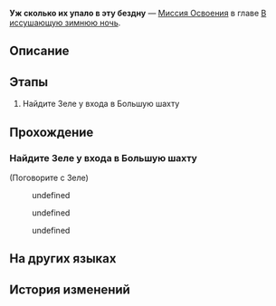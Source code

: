 {{Дополнить|Диалоги.}}
{{Миссия Инфобокс
|id              = 1010502
|Название        = 
|Изображение     = Миссия Освоения Уж сколько их упало в эту бездну.png
|Тип             = Миссия Освоения
|События         = 
|Глава           = В иссушающую зимнюю ночь
|Условия         = 
* Завершена [[Миссия Освоения]] ''[[Долгое ожидание лезвия клинка]]''
* Достигните [[Уровень Освоения|Уровня Освоения]] 13
|Персонажи       = Броня; Зеле; Первопроходец
|СтартЛокация    = Камнеград
|Мир             = Ярило-VI
|Локации         = Камнеград
|Предыдущая      = Долгое ожидание лезвия клинка
|Следующая       = Свидание на закате
|Награды         = Опыт Освоения*600; Звёздный нефрит*80; Enigmatic Ectostella*2; Журнал приключений*6; Конденсированный эфир*3; "Faded Sun"*1 { text = Faded Sun }
}}
'''Уж сколько их упало в эту бездну''' — [[Миссия Освоения]] в главе [[В иссушающую зимнюю ночь]].

==Описание==
{{Описание|Вместе с Зеле вам удаётся установить источник проблемы. Это Клара и Сварог из Поселения роботов. Разобравшись с автоматонами Сварога, Олег, лидер Дикого Огня, соглашается сотрудничать в обмен на помощь.}}

==Этапы==
# Найдите Зеле у входа в Большую шахту

==Прохождение==
{{Дополнить}}


===Найдите Зеле у входа в Большую шахту===
{{Описание миссии|локация=Камнеград|Когда на Броню напали злодеи, появилась Зеле из Дикого Огня, чтобы помочь ей вырваться из окружения. Но в тот же миг всё обернулось противостоянием с молодой девушкой из Среброгривых Стражей.<br />В конце концов Зеле объявляет, что её цель: по распоряжению бригадира Дикого Огня лично встретить важную гостью с поверхности.<br />Вы, конечно, не можете упустить шанс познакомиться с Диким Огнём. Следуя инструкциям Зеле, скорее отправляйтесь в Большую шахту!}}
{{Диалог Начало}}

;(Поговорите с Зеле)
<!--Unknown TalkSentence: 101021801-->
:{{Диалог|Стрелка}} undefined
:{{Диалог|Стрелка}} undefined
:{{Диалог|Стрелка}} undefined
{{Диалог Конец}}

==На других языках==
{{На других языках
|en   = Ones Fallen Into the Abyss
|zhs  = 他们有多少人已掉进深渊
|zht  = 他們有多少人已掉進深淵
|ja   = 深淵に落ちた人数
|ko   = 심연으로 추락한 자들
|es   = Los caídos en el abismo
|fr   = Ceux qui sont tombés dans l'abîme
|ru   = Уж сколько их упало в эту бездну
|th   = มีกี่คนที่ตกไปในเหวลึก
|vi   = Bao Nhiêu Người Trong Số Họ Đã Rơi Xuống Vực Sâu
|de   = In den Abgrund Gefallene
|id   = Banyak dari Mereka yang Jatuh ke Jurang
|pt   = Aqueles que Caíram no Abismo
}}

==История изменений==
{{История изменений|2.7}}
